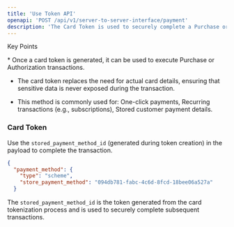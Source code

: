 ```yaml
---
title: 'Use Token API'
openapi: 'POST /api/v1/server-to-server-interface/payment'
description: 'The Card Token is used to securely complete a Purchase or Authorization transaction without needing to re-enter sensitive card details. This tokenised approach improves security and user experience.'
---
```


Key Points

<Info>
  * Once a card token is generated, it can be used to execute Purchase or Authorization transactions.

  * The card token replaces the need for actual card details, ensuring that sensitive data is never exposed during the transaction.

  * This method is commonly used for:
    One-click payments,
    Recurring transactions (e.g., subscriptions),
    Stored customer payment details.
</Info>

### Card Token

Use the `stored_payment_method_id` (generated during token creation) in the payload to complete the transaction.

```json Request Example
{
  "payment_method": {
    "type": "scheme",
    "store_payment_method": "094db781-fabc-4c6d-8fcd-18bee06a527a"
  }
```

The `stored_payment_method_id` is the token generated from the card tokenization process and is used to securely complete subsequent transactions.